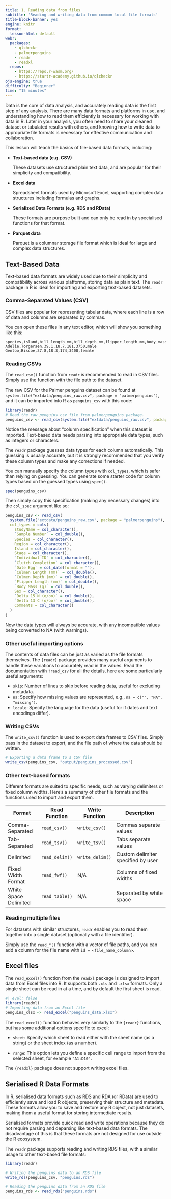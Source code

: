 ```yaml
---
title: 1. Reading data from files
subtitle: 'Reading and writing data from common local file formats'
title-block-banner: yes
engine: knitr
format:
  lesson-html: default
webr:
  packages:
    - qlcheckr
    - palmerpenguins
    - readr
    - readxl
  repos:
    - https://repo.r-wasm.org/
    - https://startr-academy.github.io/qlcheckr
ojs-engine: true
difficulty: "Beginner"
time: "15 minutes"
---
```


Data is the core of data analysis, and accurately reading data is the first step of any analysis. There are many data formats and platforms in use, and understanding how to read them efficiently is necessary for working with data in R. Later in your analysis, you often need to share your cleaned dataset or tabulated results with others, and knowing how to write data to appropriate file formats is necessary for effective communication and collaboration.

This lesson will teach the basics of file-based data formats, including:

* **Text-based data (e.g. CSV)**
  
  These datasets use structured plain text data, and are popular for their simplicity and compatibility.

* **Excel data**
   
  Spreadsheet formats used by Microsoft Excel, supporting complex data structures including formulas and graphs.

* **Serialized Data Formats (e.g. RDS and RData)**

  These formats are purpose built and can only be read in by specialised functions for that format.

* **Parquet data**
  
  Parquet is a columnar storage file format which is ideal for large and complex data structures.
  
<!-- There are of course other data sources which use external services to access the data. -->

<!-- * **Databases:** -->
<!--    - **SQL Databases (e.g., MySQL, PostgreSQL):** Structured data storage systems using query languages for data manipulation. -->
<!--    - **NoSQL Databases (e.g., MongoDB):** Flexible schema design and unstructured data handling, suitable for large-scale data. -->


<!-- * **Web-Based Formats:** -->
<!--    - **JSON (JavaScript Object Notation):** Lightweight data-interchange format, easy for humans to read and write, and machines to parse. -->
<!--    - **XML (eXtensible Markup Language):** Flexible, structured format primarily used for data exchange on the web. -->

<!-- * **Big Data Platforms:** -->
<!--    - **Hadoop/HDFS:** Distributed file systems designed to handle large datasets across clusters. -->
<!--    - **Apache Spark:** Open-source analytics engine for big data processing, supporting multiple languages. -->

## Text-Based Data

Text-based data formats are widely used due to their simplicity and compatibility across various platforms, storing data as plain text. The `readr` package in R is ideal for importing and exporting text-based datasets.

### Comma-Separated Values (CSV)

CSV files are popular for representing tabular data, where each line is a row of data and columns are separated by commas.

You can open these files in any text editor, which will show you something like this:

```
species,island,bill_length_mm,bill_depth_mm,flipper_length_mm,body_mass_g,sex
Adelie,Torgersen,39.1,18.7,181,3750,male
Gentoo,Biscoe,37.8,18.3,174,3400,female
```

### Reading CSVs

The `read_csv()` function from `readr` is recommended to read in CSV files. Simply use the function with the file path to the dataset.

The raw CSV for the Palmer penguins dataset can be found at `system.file("extdata/penguins_raw.csv", package = "palmerpenguins")`, and it can be imported into R as `penguins_csv` with this code:

```r
library(readr)
# Read the raw penguins csv file from palmerpenguins package. 
penguins_csv <- read_csv(system.file("extdata/penguins_raw.csv", package = "palmerpenguins"))
```


Notice the message about "column specification" when this dataset is imported. Text-based data needs parsing into appropriate data types, such as integers or characters.

The `readr` package guesses data types for each column automatically. This guessing is usually accurate, but it is strongly recommended that you verify these column types and make any corrections if needed.

You can manually specify the column types with `col_types`, which is safer than relying on guessing. You can generate some starter code for column types based on the guessed types using `spec()`.

```r
spec(penguins_csv)
```

Then simply copy this specification (making any necessary changes) into the `col_spec` argument like so:

```r
penguins_csv <- read_csv(
  system.file("extdata/penguins_raw.csv", package = "palmerpenguins"),
  col_types = cols(
    studyName = col_character(),
    `Sample Number` = col_double(),
    Species = col_character(),
    Region = col_character(),
    Island = col_character(),
    Stage = col_character(),
    `Individual ID` = col_character(),
    `Clutch Completion` = col_character(),
    `Date Egg` = col_date(format = ""),
    `Culmen Length (mm)` = col_double(),
    `Culmen Depth (mm)` = col_double(),
    `Flipper Length (mm)` = col_double(),
    `Body Mass (g)` = col_double(),
    Sex = col_character(),
    `Delta 15 N (o/oo)` = col_double(),
    `Delta 13 C (o/oo)` = col_double(),
    Comments = col_character()
  )
)
```

Now the data types will always be accurate, with any incompatible values being converted to NA (with warnings).

### Other useful importing options

The contents of data files can be just as varied as the file formats themselves. The `{readr}` package provides many useful arguments to handle these variations to accurately read in the values. Read the documentation with `?read_csv` for all the details, here are some particularly useful arguments:

- `skip`: Number of lines to skip before reading data, useful for excluding metadata.
- `na`: Specify how missing values are represented, e.g., `na = c("", "NA", "missing")`.
- `locale`: Specify the language for the data (useful for if dates and text encodings differ).

### Writing CSVs

The `write_csv()` function is used to export data frames to CSV files. Simply pass in the dataset to export, and the file path of where the data should be written.

```r
# Exporting a data frame to a CSV file
write_csv(penguins_csv, "output/penguins_processed.csv")
```

### Other text-based formats

Different formats are suited to specific needs, such as varying delimiters or fixed column widths. Here's a summary of other file formats and the functions used to import and export them.

| Format                | Read Function     | Write Function     | Description                            |
|-----------------------|-------------------|--------------------|----------------------------------------|
| Comma-Separated       | `read_csv()`      | `write_csv()`      | Commas separate values                 |
| Tab-Separated         | `read_tsv()`      | `write_tsv()`      | Tabs separate values                   |
| Delimited             | `read_delim()`    | `write_delim()`    | Custom delimiter specified by user     |
| Fixed Width Format    | `read_fwf()`      | N/A                | Columns of fixed widths                |
| White Space Delimited | `read_table()`    | N/A                | Separated by white space               |

### Reading multiple files

For datasets with similar structures, `readr` enables you to read them together into a single dataset (optionally with a file identifier).

Simply use the `read_*()` function with a vector of file paths, and you can add a column for the file name with `id = <file_name_column>`.

## Excel files

The `read_excel()` function from the `readxl` package is designed to import data from Excel files into R. It supports both `.xls` and `.xlsx` formats. Only a single sheet can be read in at a time, and by default the first sheet is read.

```r
#| eval: false
library(readxl)
# Importing data from an Excel file
penguins_xlsx <- read_excel("penguins_data.xlsx")
```

The `read_excel()` function behaves very similarly to the `{readr}` functions, but has some additional options specific to excel:

- `sheet`: Specify which sheet to read either with the sheet name (as a string) or the sheet index (as a number).

- `range`: This option lets you define a specific cell range to import from the selected sheet, for example `"A1:D10"`.

The `{readxl}` package does not support writing excel files.

## Serialised R Data Formats

In R, serialised data formats such as RDS and RDA (or RData) are used to efficiently save and load R objects, preserving their structure and metadata. These formats allow you to save and restore any R object, not just datasets, making them a useful format for storing intermediate results.

Serialised formats provide quick read and write operations because they do not require parsing and deparsing like text-based data formats. The disadvantage of this is that these formats are not designed for use outside the R ecosystem.

The `readr` package supports reading and writing RDS files, with a similar usage to other text-based file formats:

```r
library(readr)

# Writing the penguins data to an RDS file
write_rds(penguins_csv, "penguins.rds")

# Reading the penguins data from an RDS file
penguins_rds <- read_rds("penguins.rds")
```
